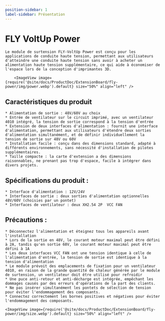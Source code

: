 ```yaml
---
position-sidebar: 1
label-sidebar: Présentation
---
```


# FLY VoltUp Power

    Le module de surtension FLY-VoltUp Power est conçu pour les applications de conduite haute tension, permettant aux utilisateurs d'atteindre une conduite haute tension sans avoir à acheter un alimentation haute tension supplémentaire, ce qui aide à économiser de l'espace lors de la conception d'imprimantes 3D.

        <ImageView image={require('@site/docs/ProductDoc/ExtensionBoard/fly-power/img/power.webp').default} size="50%" align="left" />


## Caractéristiques du produit

    * Alimentation de sortie : 48V/60V au choix
    * Entrée de ventilateur sur le circuit imprimé, avec un ventilateur 4010 intégré, la tension de sortie correspond à la tension d'entrée
    * Extension de deux interfaces d'alimentation : fournit une interface d'alimentation, permettant aux utilisateurs d'étendre deux sorties d'alimentation simultanément, et de définir individuellement la tension de sortie sur 48V ou 60V
    * Installation facile : conçu dans des dimensions standard, adapté à différents environnements, sans nécessité d'installation de pilotes supplémentaires.
    * Taille compacte : la carte d'extension a des dimensions raisonnables, ne prenant pas trop d'espace, facile à intégrer dans divers projets.

## Spécifications du produit :

    * Interface d'alimentation : 12V/24V
    * Interfaces de sortie : deux sorties d'alimentation optionnelles 48V/60V (choisies par un pontet)
    * Interfaces de ventilateur : deux XH2.54 2P  VCC FAN


## Précautions :

    * Déconnectez l'alimentation et éteignez tous les appareils avant l'installation
    * Lors de la sortie en 48V, le courant moteur maximal peut être défini à 2A, tandis qu'en sortie 60V, le courant moteur maximal peut être défini à 1A
    * Les deux interfaces VCC FAN ont une tension identique à celle de l'alimentation d'entrée, la tension de sortie est identique à la tension d'alimentation
    * Le module prévoit des emplacements de fixation pour un ventilateur 4010, en raison de la grande quantité de chaleur générée par le module de surtension, un ventilateur doit être utilisé pour refroidir
    * Une puce anti-retour et anti-décharge est intégrée, empêchant les dommages causés par des erreurs d'opérations de la part des clients.
    * Ne pas insérer simultanément les pontets de sélection de tension pour éviter l'endommagement des composants.
    * Connectez correctement les bornes positives et négatives pour éviter l'endommagement des composants.

    <ImageView image={require('@site/docs/ProductDoc/ExtensionBoard/fly-power/img/size.webp').default} size="50%" align="left" />
